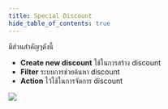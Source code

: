 ```yaml
---
title: Special Discount
hide_table_of_contents: true
---
```



มีส่วนสำคัญๆดังนี้
- **Create new discount** ใช้ในการสร้าง discount
- **Filter** ระบบการช่วยค้นหา discount
- **Action** ไว้ใช้ในการจัดการ discount

![](/img/Manage-discount.jpeg)

<DocCardList />